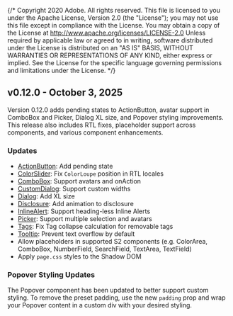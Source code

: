 {/* Copyright 2020 Adobe. All rights reserved.
This file is licensed to you under the Apache License, Version 2.0 (the "License");
you may not use this file except in compliance with the License. You may obtain a copy
of the License at http://www.apache.org/licenses/LICENSE-2.0
Unless required by applicable law or agreed to in writing, software distributed under
the License is distributed on an "AS IS" BASIS, WITHOUT WARRANTIES OR REPRESENTATIONS
OF ANY KIND, either express or implied. See the License for the specific language
governing permissions and limitations under the License. */}




## v0.12.0 - October 3, 2025

Version 0.12.0 adds pending states to ActionButton, avatar support in ComboBox and Picker, Dialog XL size, and Popover styling improvements. This release also includes RTL fixes, placeholder support across components, and various component enhancements.

### Updates
* [ActionButton](../ActionButton.html): Add pending state
* [ColorSlider](../ColorSlider.html): Fix `ColorLoupe` position in RTL locales
* [ComboBox](../ComboBox.html): Support avatars and onAction
* [CustomDialog](../Dialog.html#custom-dialog): Support custom widths
* [Dialog](../Dialog.html): Add XL size
* [Disclosure](../Disclosure.html): Add animation to disclosure
* [InlineAlert](../InlineAlert.html): Support heading-less Inline Alerts
* [Picker](../Picker.html): Support multiple selection and avatars
* [Tags](../TagGroup.html): Fix Tag collapse calculation for removable tags
* [Tooltip](../Tooltip.html): Prevent text overflow by default
* Allow placeholders in supported S2 components (e.g. ColorArea, ComboBox, NumberField, SearchField, TextArea, TextField)
* Apply `page.css` styles to the Shadow DOM

### Popover Styling Updates

The Popover component has been updated to better support custom styling. To
remove the preset padding, use the new `padding` prop and wrap your Popover content
in a custom div with your desired styling.
